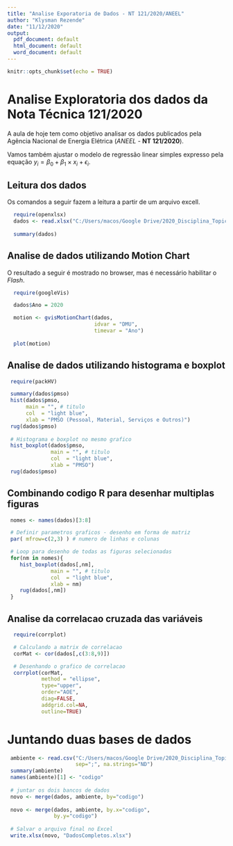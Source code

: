 ```yaml
---
title: "Analise Exporatoria de Dados - NT 121/2020/ANEEL"
author: "Klysman Rezende"
date: "11/12/2020"
output:
  pdf_document: default
  html_document: default
  word_document: default
---
```


```r
knitr::opts_chunk$set(echo = TRUE)
```

# Analise Exploratoria dos dados da Nota Técnica 121/2020

A aula de hoje tem como objetivo analisar os dados publicados pela Agência Nacional de Energia Elétrica (*ANEEL* - **NT 121/2020**).

Vamos também ajustar o modelo de regressão linear simples expresso pela equação $y_i = \beta_0 + \beta_1 \times x_i + \epsilon_i$.

## Leitura dos dados

Os comandos a seguir fazem a leitura a partir de um arquivo excell.

```r
  require(openxlsx)
  dados <- read.xlsx("C:/Users/macos/Google Drive/2020_Disciplina_TopicosAvancados_R/2020_CP62_ANEEL/ANEEL_CP62_2020.xlsx")
  
  summary(dados)
```

## Analise de dados utilizando Motion Chart

O resultado a seguir é mostrado no browser, mas é necessário habilitar o *Flash*.

```r
  require(googleVis)

  dados$Ano = 2020

  motion <- gvisMotionChart(dados, 
                            idvar = "DMU",
                            timevar = "Ano")
  
  plot(motion)

```

## Analise de dados utilizando histograma e boxplot

```r
 require(packHV)

 summary(dados$pmso)
 hist(dados$pmso, 
      main = "", # titulo
      col  = "light blue",
      xlab = "PMSO (Pessoal, Material, Serviços e Outros)")
 rug(dados$pmso)
 
 # Histograma e boxplot no mesmo grafico
 hist_boxplot(dados$pmso,
              main = "", # titulo
              col  = "light blue",
              xlab = "PMSO")
 rug(dados$pmso)

```

## Combinando codigo R para desenhar multiplas figuras
```r

 nomes <- names(dados)[3:8]

 # Definir parametros graficos - desenho em forma de matriz
 par( mfrow=c(2,3) ) # numero de linhas e colunas

 # Loop para desenho de todas as figuras selecionadas
 for(nm in nomes){
    hist_boxplot(dados[,nm],
              main = "", # titulo
              col  = "light blue",
              xlab = nm)
    rug(dados[,nm])
 }

```

## Analise da correlacao cruzada das variáveis
```r
  require(corrplot)

  # Calculando a matrix de correlacao
  corMat <- cor(dados[,c(3:8,9)])

  # Desenhando o grafico de correlacao
  corrplot(corMat, 
           method = "ellipse", 
           type="upper", 
           order="AOE", 
           diag=FALSE, 
           addgrid.col=NA,
           outline=TRUE)

```

# Juntando duas bases de dados
```r
 ambiente <- read.csv("C:/Users/macos/Google Drive/2020_Disciplina_TopicosAvancados_R/2020_CP62_ANEEL/VARIAVEIS_EXOGENAS_DEA_PBL.csv", 
                      sep=";", na.strings="ND")
 summary(ambiente)
 names(ambiente)[1] <- "codigo"
 
 # juntar os dois bancos de dados
 novo <- merge(dados, ambiente, by="codigo")
 
 novo <- merge(dados, ambiente, by.x="codigo",
               by.y="codigo")
 
 # Salvar o arquivo final no Excel
 write.xlsx(novo, "DadosCompletos.xlsx")

```







